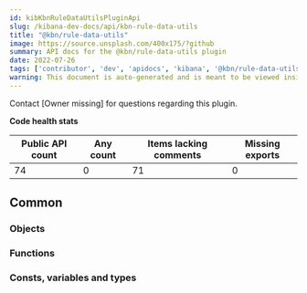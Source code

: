 ```yaml
---
id: kibKbnRuleDataUtilsPluginApi
slug: /kibana-dev-docs/api/kbn-rule-data-utils
title: "@kbn/rule-data-utils"
image: https://source.unsplash.com/400x175/?github
summary: API docs for the @kbn/rule-data-utils plugin
date: 2022-07-26
tags: ['contributor', 'dev', 'apidocs', 'kibana', '@kbn/rule-data-utils']
warning: This document is auto-generated and is meant to be viewed inside our experimental, new docs system. Reach out in #docs-engineering for more info.
---
```




Contact [Owner missing] for questions regarding this plugin.

**Code health stats**

| Public API count  | Any count | Items lacking comments | Missing exports |
|-------------------|-----------|------------------------|-----------------|
| 74 | 0 | 71 | 0 |

## Common

### Objects
<DocDefinitionList data={kbnRuleDataUtilsObj.common.objects}/>

### Functions
<DocDefinitionList data={kbnRuleDataUtilsObj.common.functions}/>

### Consts, variables and types
<DocDefinitionList data={kbnRuleDataUtilsObj.common.misc}/>

